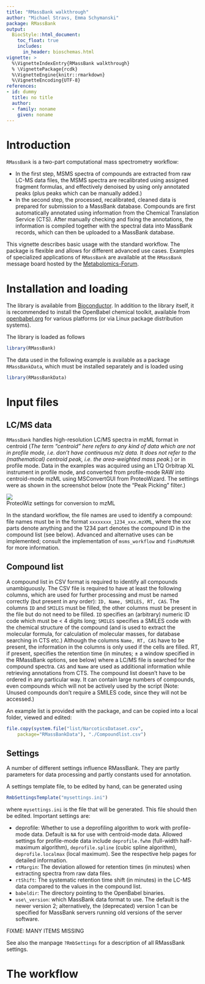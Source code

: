---
title: "RMassBank walkthrough"
author: "Michael Stravs, Emma Schymanski"
package: RMassBank
output: 
  BiocStyle::html_document:
    toc_float: true
    includes:
      in_header: bioschemas.html
vignette: >
  %\VignetteIndexEntry{RMassBank walkthrough}
  % \VignettePackage{rcdk}
  %\VignetteEngine{knitr::rmarkdown}
  %\VignetteEncoding{UTF-8}  
references:
- id: dummy
  title: no title
  author:
  - family: noname
    given: noname
---

# Introduction

`RMassBank` is a two-part computational mass spectrometry workflow:

* In the first step, MSMS spectra of compounds are extracted from raw LC-MS data files, 
  the MSMS spectra are recalibrated using assigned fragment formulas, and effectively 
  denoised by using only annotated peaks (plus peaks which can be manually added.)
* In the second step, the processed, recalibrated, cleaned data is prepared for 
  submission to a MassBank database. Compounds are first automatically annotated using 
  information from the Chemical Translation Service (CTS). After manually checking and 
  fixing the annotations, the information is compiled together with the spectral data
  into MassBank records, which can then be uploaded to a MassBank database.

This vignette describes basic usage with the standard workflow. The package is
flexible and allows for different advanced use cases. Examples of specialized
applications of `RMassBank` are available at the `RMassBank` message board hosted
by the [Metabolomics-Forum](http://www.metabolomics-forum.com/viewforum.php?f=29).

# Installation and loading

The library is available from [Bioconductor](http://www.bioconductor.org).
In addition to the library itself, it is recommended to install the OpenBabel
chemical toolkit, available from [openbabel.org](http://www.openbabel.org) for various
platforms (or via Linux package distribution systems).

The library is loaded as follows

```{r}
library(RMassBank)
```

The data used in the following example is available as a package `RMassBankData`,
which must be installed separately and is loaded using 

```{r}
library(RMassBankData)
```

# Input files

## LC/MS data

`RMassBank` handles high-resolution LC/MS spectra in mzML format in
centroid (*The term "centroid" here refers to any kind of data which are
not in profile mode, i.e. don't have continuous m/z data. It does not refer to
the (mathematical) centroid peak, i.e. the area-weighted mass peak.*) or in
profile mode.
Data in the examples was acquired using an LTQ Orbitrap XL instrument in profile
mode, and converted from profile-mode RAW into centroid-mode mzML
using MSConvertGUI from ProteoWizard. The settings were as shown in the 
screenshot below (note the "Peak Picking" filter.)

![](graphics/proteowiz.PNG) <br />
ProteoWiz settings for conversion to mzML

In the standard workflow, the file names are used to identify a
compound: file names must be in the format `xxxxxxxx_1234_xxx.mzXML`,
where the xxx parts denote anything and the 1234 part denotes the compound ID in
the compound list (see below). Advanced and alternative uses can be implemented;
consult the implementation of `msms_workflow`  and `findMsMsHR` for
more information.

## Compound list

A compound list in CSV format is required to identify all compounds unambiguously. 
The CSV file is required to have at least the following columns, which are used for 
further processing and must be named correctly (but present in any order): `ID, Name, SMILES, RT,
CAS`. The columns `ID` and `SMILES` must be filled, the other columns
must be present in the file but do not need to be filled.
`ID` specifies an (arbitrary) numeric ID code which must be < 4 digits long; `SMILES` specifies
a SMILES code with the chemical structure of the compound (and is used to extract the
molecular formula, for calculation of molecular masses, for database searching in CTS etc.) 
Although the columns `Name, RT, CAS` have to be present, the
information in the columns is only used if the cells are filled.
RT, if present, specifies the retention time (in minutes; ± a window specified in the RMassBank options, see below)
where a LC/MS file is searched for the compound spectra. `CAS` and `Name`
are used as additional information while retrieving annotations from CTS. The
compound list doesn't have to be ordered in any particular way. It can contain large numbers of compounds,
even compounds which will not be actively used by the script (Note: Unused compounds
don't require a SMILES code, since they will not be accessed.)

An example list is provided with the \Rpackage{RMassBankData} package, and can be copied into a local folder, viewed and edited:

```{r}
file.copy(system.file("list/NarcoticsDataset.csv", 
	package="RMassBankData"), "./Compoundlist.csv")
```

## Settings

A number of different settings influence RMassBank. They are partly parameters for data processing and partly constants used for annotation.

A settings template file, to be edited by hand, can be generated using

```{r}
RmbSettingsTemplate("mysettings.ini")
```

where `mysettings.ini` is the file that will be generated. This file
should then be edited. Important settings are:

* deprofile: Whether to use a deprofiling algorithm to work
  with profile-mode data. Default is `NA` for use with centroid-mode
  data. Allowed settings for profile-mode data include `deprofile.fwhm` (full-width half-maximum
  algorithm), `deprofile.spline` (cubic spline algorithm),
  `deprofile.localmax` (local maximum). See the respective help pages for
  detailed information.
* `rtMargin`: The deviation allowed for retention times (in minutes) when
  extracting spectra from raw data files.
* `rtShift`: The systematic retention time shift (in minutes) in
  the LC-MS data compared to the values in the compound list.
* `babeldir`: The directory pointing to the OpenBabel binaries.
* `use\_version`: which MassBank data format to use. The default is the newer
   version 2; alternatively, the (deprecated) version 1 can be specified for
   MassBank servers running old versions of the server software.

FIXME: MANY ITEMS MISSING

See also the manpage `?RmbSettings` for a description of all RMassBank
settings.

# The workflow
